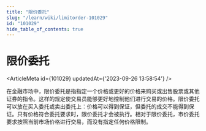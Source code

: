 ```yaml
---
title: "限价委托"
slug: "/learn/wiki/limitorder-101029"
id: "101029"
hide_table_of_contents: true
---
```



# 限价委托

<ArticleMeta id={101029} updatedAt={'2023-09-26 13:58:54'} />
<div className='border-solid border-b border-t-0 my-4 border-[var(--ifm-color-gray-300)]' />

在金融市场中，限价委托是指指定一个价格或更好的价格来购买或出售股票或其他证券的指令。这样的规定使交易员能够更好地控制他们进行交易的价格。限价委托可以放在买入委托或卖出委托上：价格可以得到保证，但委托的成交不能得到保证。只有价格符合委托要求时，限价委托才会被执行。相对于限价委托，市价委托要求按照当前市场价格进行交易，而没有指定任何价格限制。
